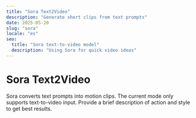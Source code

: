 ```yaml
---
title: "Sora Text2Video"
description: "Generate short clips from text prompts"
date: 2025-05-20
slug: "sora"
locale: "es"
seo:
  title: "Sora text-to-video model"
  description: "Using Sora for quick video ideas"
---
```


# Sora Text2Video

Sora converts text prompts into motion clips. The current mode only supports text-to-video input.
Provide a brief description of action and style to get best results.
